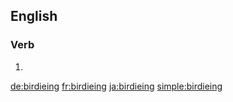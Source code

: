 ==English==

===Verb===
{{head|en}}

# {{present participle of|birdie|lang=en}}

[[de:birdieing]]
[[fr:birdieing]]
[[ja:birdieing]]
[[simple:birdieing]]